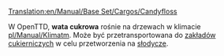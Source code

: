 [[Translation:en/Manual/Base Set/Cargos/Candyfloss]]

{{pl/Manual/Base Set/Cargos/Ładunek|name=Wata cukrowa
|image=en/Manual/Base Set/CandyflossForest.png
|produced=[[pl/Manual/Base Set/Industries/Las waty cukrowej|Las waty cukrowej]]
|accepted=[[pl/Manual/Base Set/Industries/Zakład cukierniczy|Zakład cukierniczy]]
}}
W OpenTTD, '''wata cukrowa'''  rośnie na drzewach w klimacie [[pl/Manual/Klimat]]m. Może być przetransportowana do [[pl/Manual/Base Set/Industries/Zakład cukierniczy|zakładów cukierniczych]] w celu przetworzenia na [[pl/Manual/Base Set/Cargos/Słodycze|słodycze]].
{{pl/Manual/Navbox Ładunek}}